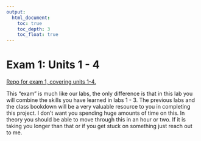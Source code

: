 ```yaml
---
output: 
  html_document:
    toc: true
    toc_depth: 3
    toc_float: true
---
```


# Exam 1: Units 1 - 4

[Repo for exam 1, covering units 1-4.](https://github.com/tpcovino/exam_1){target="_blank"} 

This "exam" is much like our labs, the only difference is that in this lab you will combine the skills you have learned in labs 1 - 3. The previous labs and the class bookdown will be a very valuable resource to you in completing this project. I don't want you spending huge amounts of time on this. In theory you should be able to move through this in an hour or two. If it is taking you longer than that or if you get stuck on something just reach out to me. 
